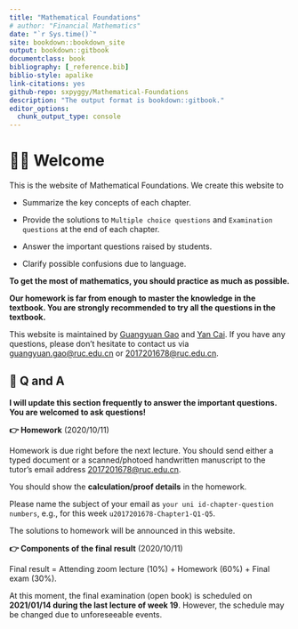 ```yaml
--- 
title: "Mathematical Foundations"
# author: "Financial Mathematics"
date: "`r Sys.time()`"
site: bookdown::bookdown_site
output: bookdown::gitbook
documentclass: book
bibliography: [_reference.bib]
biblio-style: apalike
link-citations: yes
github-repo: sxpyggy/Mathematical-Foundations
description: "The output format is bookdown::gitbook."
editor_options: 
  chunk_output_type: console
---
```


# 👨‍🏫 Welcome  {-}

This is the website of Mathematical Foundations. We create this website  to 

- Summarize the key concepts of each chapter.

- Provide the solutions to `Multiple choice questions` and `Examination questions` at the end of each chapter.

- Answer the important questions raised by students.

- Clarify possible confusions due to language.

**To get the most of mathematics, you should practice as much as possible.**

**Our homework is far from enough to master the knowledge in the textbook. You are strongly recommended to try all the questions in the textbook.**


This website is maintained by <u>Guangyuan Gao</u> and <u>Yan Cai</u>. If you have any questions, please don't hesitate to contact us via <guangyuan.gao@ruc.edu.cn> or <2017201678@ruc.edu.cn>.

## 🤔 Q and A {-}

**I will update this section frequently to answer the important questions. You are welcomed to ask questions!**

**👉 Homework** (2020/10/11)

Homework is due right before the next lecture. 
You should send either a typed document or a scanned/photoed handwritten manuscript to the tutor's email address <2017201678@ruc.edu.cn>. 

You should show the **calculation/proof details** in the homework.

Please name the subject of your email as `your uni id-chapter-question numbers`, e.g., for this week `u2017201678-Chapter1-Q1-Q5`.

The solutions to homework will be announced in this website. 

**👉 Components of the final result** (2020/10/11)
 
Final result = Attending zoom lecture (10%) + Homework (60%) + Final exam (30%).

At this moment, the final examination (open book) is scheduled on **2021/01/14 during the last lecture of week 19**. However, the schedule may be changed due to unforeseeable events.


